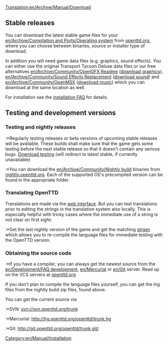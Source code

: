 [[Translation:en/Archive/Manual/Download]]

{{en/Table of contents}}

== Stable releases ==
You can download the latest stable game files for your [[en/Archive/Compilation and Ports/Operating system]] from [http://www.openttd.org/download-stable openttd.org], where you can choose between binaries, source or installer type of download.

In addition you will need game data files (e.g. graphics, sound effects). You can either use the original Transport Tycoon Deluxe data files or our free alternatives [[en/Archive/Community/OpenGFX Readme]] ([http://www.openttd.org/download-opengfx download graphics]), [[en/Archive/Community/Sound Effects Replacement]] ([http://www.openttd.org/download-opensfx download sound]) and [[en/Archive/Community/OpenMSX]] ([http://www.openttd.org/download-openmsx download music]) which you can download at the same location as well.

For installation see the [[en/Archive/Manual/Installation FAQ|installation FAQ]] for details.


== Testing and development versions ==

=== Testing and nightly releases ===
:*Regularly testing releases or beta versions of upcoming stable releases will be available. These builds shall make sure that the game gets some testing before the next stable release so that it doesn't contain any serious bugs. [http://www.openttd.org/download-testing Download testing] (will redirect to latest stable, if currently unavailable)
:*You can download the [[en/Archive/Community/Nightly build]] binaries from [https://www.openttd.org/downloads/openttd-nightlies/latest.html nightly.openttd.org]. Each of the supported OS's precompiled version can be found in the appropriate folder.

=== Translating OpenTTD ===
Translations are made via the [http://translator.openttd.org web interface]. But you can test translations prior to editing the strings in the translation system also locally. This is especially helpful with tricky cases where the immediate use of a string is not clear on first sight:
:*Get the last nightly version of the game and get the matching [http://www.openttd.org/en/download-strgen strgen] which allows you to re-compile the language files for immediate testing with the OpenTTD version.

=== Obtaining the source code ===
:*If you have a compiler, you can always get the newest source from the [[en/Development/FAQ development]], [[en/Mercurial]] or [[en/Git]] server. Read up on the VCS servers at [http://www.openttd.org/development openttd.org]

If you don't plan to compile the language files yourself, you can get the lng files from the nightly build zip files, found above.

You can get the current source via
:*SVN: svn://svn.openttd.org/trunk
:*Mercurial: http://hg.openttd.org/openttd/trunk.hg
:*Git: http://git.openttd.org/openttd/trunk.git/

[[Category:en/Manual/Installation]]